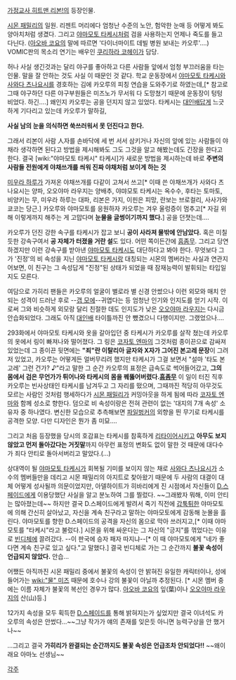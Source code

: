 [[가정교사 히트맨 리본!]]의 등장인물.

[[시몬 패밀리]]의 일원. 리젠트 머리에다 엄청난 수준의 노안, 험악한 눈매 등 어떻게 봐도 양아치처럼 생겼다. 그리고 [[야마모토 타케시]]처럼 검을 사용하는지 언제나 죽도를 들고 다닌다.
([[아오바 코요]]의 말에 따르면 '다이너마이트 데빌 병원 보내는 카오루'….)
VOMIC판의 목소리 연기는 배우인 [[쿠리하라 코헤이]]가 담당.

허나 사실 생긴것과는 달리 야구를 좋아하고 다른 사람들 앞에서 엄청 부끄러움을 타는 인물. 말을 잘 안하는 것도 사실 이 때문인 것 같다.
학교 운동장에서 [[야마모토 타케시]]와 [[사와다 츠나요시]]를 경호하는 김에 카오루의 피칭 연습을 도와주기로 하였는데,[* 참고로 그때 야구하던 다른 야구부원들은 미즈노가 무서워 다 도망쳤기 때문에 운동장이 텅텅 비었다. 하긴….] 왜인지 카오루는 공을 던지지 않고 있었다.
타케시는 [[대인배]]답게 느긋하게 기다리고 있는데 카오루가 말하길,

'''사실 남의 눈을 의식하면 쑥쓰러워서 못 던진다고 한다.'''

그래서 리본이 사람 人자를 손바닥에 세 번 서서 삼키거나 자신의 앞에 있는 사람들이 야채라 생각하면 된다고 방법을 제시해봐도 그도 그것을 알고 해봤는데도 긴장을 한다고 한다.
결국 [wiki:"야마모토 타케시" 타케시]가 새로운 방법을 제시하는데 바로 '''주변의 사람들 전원에게 야채쓰개를 씌워 진짜 야채처럼 보이게 하는 것'''

[[미우라 하루]]가 가져온 야채쓰개를 다같이 고쳐서 쓰고[* 이때 쓴 야채쓰개가 사와다 츠나요시는 양파, 오오야마 라우지는 양배추, 야먀모토 타케시는 옥수수, 후타는 토마토, 비양키는 무, 미우라 하루는 대파, 리본은 가지, 이핀은 피망, 란보는 브로컬리, 사사가와 쿄코는 당근.] 카오루와 야마모토를 응원하자 카오루는 겨우 울렁증이 멈추고[* 자길 위해 이렇게까지 해주는 게 고맙다며 '''눈물을 글썽이기까지 했다.'''] 공을 던졋는데….

카오루가 던진 강한 속구를 타케시가 잡고 보니 '''공이 사라져 물밖에 안남았다.''' 혹은 미칠듯한 강속구여서 '''공 자체가 터졌을 거란 설'''도 있다. 어떤 쪽이든간에 [[흠좀무]]. 그리고 당연하겠지만 이런 강속구를 받아낸 [[야마모토 타케시]]도 대단하다고 봐야 한다.
무엇보다 그가 '진정'의 비 속성을 지닌 [[야마모토 타케시]]랑 대칭되는 시몬의 멤버라는 사실과 연관지어보면, 이 친구는 그 속성답게 "진정"된 상태가 되었을 때 잠재능력이 발휘되는 타입일 지도 모른다.

여담으로 가히리 팬들은 카오루의 얼굴이 별로라 별 신경 안썼으나 이런 외모와 매치 안되는 성격이 드러난 후로 --[[갭 모에]]--귀엽다는 등 엄청난 인기와 인지도를 얻기 시작. 이로써 그와 비슷하게 외모랑 달리 친절한 데도 인지도가 낮은 [[오오야마 라우지]]는 다시금 안습화되었다. 그래도 아직 [[대인배]] 타이틀까진 안 뺐겼으니 다행이지만. 그랬었으나….

293화에서 야마모토 타케시와 옷을 갈아입던 중 타케시가 카오루를 살작 쳤는데 카오루의 옷에서 링이 빠져나와 떨어졌다. 그 링은 [[코자토 엔마]]의 그것처럼 종이끈으로 감싸져있었는데 그 종이끈 뒷면에는 '''"죄"란 이탈리아 글자와 X자가 그어진 본고레 문장'''이 그려저 있었고, 카오루는 어떻게든 얼버무리려 했지만 타케시가 그걸 보면서 "설마 '타도 본고레' 그런 건가? ♪"라고 말한 그 순간 카오루의 표정은 급속도로 썩어들어갔고, '''그의 몸에서 검은 무언가가 튀어나와 타케시의 몸을 꿰뚫어버렸다.[[흠좀무]]'''
이 일이 터진 직후 카오루는 빈사상태인 타케시를 남겨두고 그 자리를 떴으며, 그때까진 적당히 아무것도 모르는 사람인 것처럼 행세하다가 [[시몬 패밀리]]가 커밍아웃을 하게 됨에 따라 [[코자토 엔마]]와 함께 성소로 향한다. 덤으로 비 속성이랑은 전혀 관련이 없는 '대지의 7개 속성' 소유자 중 하나였다. 변신한 모습으로 추측해보면 [[파일벙커]]의 외향을 띈 무기로 타케시를 공격한 모양. 다만 디자인은 뭔가 좀 미묘….

그리고 처음 등장했을 당시의 호감표는 타케시를 참혹하게 [[리타이어]]시키고 '''아무도 보지 않았고 먼저 돌아갔다는 거짓말'''까지 아무런 표정의 변화도 없이 말한 것 때문에 대다수가 죄다 안티로 돌아서버리고 말았다.(…)

상대역이 될 [[야마모토 타케시]]가 회복될 기미를 보이지 않는 채로 [[사와다 츠나요시]]가 소수의 멤버들만을 데리고 시몬 패밀리의 아지트로 찾아왔기 때문에 두 사람의 대결이 대체 어떻게 성사될까 의문이었지만, 아델하이트가 히바리에게 진 시점에서 자신들이 [[D.스페이드]]에게 이용당했단 사실을 알고 분노하여 그를 찔렀다. ~~그래봤자 뭐해, 이미 안티는 많아졌는데~~
하지만 결국 D.스페이드에게 발려서 죽기 직전에 [[갑툭튀]]한 야마모토에 의해 간신히 살아났고, 자신을 계속 친구라고 말하는 야마모토에게 감동해 눈몰을 흘린다. 야마모토를 향한 D.스페이드의 공격을 자신의 몸으로 막아 쓰러지고,[* 이때 야마모토를 "타케시"라고 불렀다.] 시몬을 위해 싸운다는 그 자신의 "긍지"를 꺾었다는 이유로 [[빈디체]]에 끌려갔다. --이 판국에 승자 패자 따지냐--[* 이 때 야마모토에게 "네가 좋다면 계속 친구로 있고 싶다."고 말했다.] 결국 빈디체로 가는 그 순간까지 '''불꽃 속성이 언급되지 않았다.''' 안습...

어쨌든 아직까진 시몬 패밀리 중에서 불꽃의 속성이 안 밝혀진 유일한 캐릭터이나, 성에 들어가는 [[wiki:"물" 미즈]] 때문에 호수나 강의 불꽃이 아닐까 추정된다. [* 시몬 멤버 중에는 이름 자체가 불꽃의 복선인 경우가 많다. [[아오바 코요]]의 잎(葉)이나 [[오오야마 라우지]]의 산(山)등.]

12가지 속성을 모두 획득한 [[D.스페이드]]를 통해 밝혀지는가 싶었지만 결국 이녀석도 카오루의 속성은 안썼다...~~그냥 작가가 얘의 존재를 잊은듯 아니면 능력구상을 안 했거나~~ 

...그리고 결국 '''가히리가 완결되는 순간까지도 불꽃 속성은 언급조차 안되었다!!''' ~~왜이래요 아마노 선생님~~ 

 
[[각주]]
